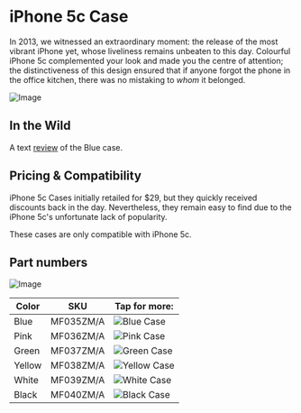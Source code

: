 
# iPhone 5c Case

In 2013, we witnessed an extraordinary moment: the release of the most vibrant iPhone yet, whose liveliness remains unbeaten to this day. Colourful iPhone 5c complemented your look and made you the centre of attention; the distinctiveness of this design ensured that if anyone forgot the phone in the office kitchen, there was no mistaking to _whom_ it belonged.

![Image](/assets/2013_5c.png)

## In the Wild

A text [review](https://www.imore.com/iphone-5c-case-review) of the Blue case.

## Pricing & Compatibility

iPhone 5c Cases initially retailed for $29, but they quickly received discounts back in the day. Nevertheless, they remain easy to find due to the iPhone 5c's unfortunate lack of popularity.

These cases are only compatible with iPhone 5c.

## Part numbers

![Image](/assets/2013_5c.jpg)

| Color | SKU | Tap for more: |
| --- | --- | --- |
| Blue | MF035<wbr/>ZM/A | <Link href="/ancient/iphone_5c/MF035"><img src="https://gcore.everycase.org/everypreview/MF035.webp" alt="Blue Case"/></Link> |
| Pink | MF036<wbr/>ZM/A | <Link href="/ancient/iphone_5c/MF036"><img src="https://gcore.everycase.org/everypreview/MF036.webp" alt="Pink Case"/></Link> |
| Green | MF037<wbr/>ZM/A | <Link href="/ancient/iphone_5c/MF037"><img src="https://gcore.everycase.org/everypreview/MF037.webp" alt="Green Case"/></Link> |
| Yellow | MF038<wbr/>ZM/A | <Link href="/ancient/iphone_5c/MF038"><img src="https://gcore.everycase.org/everypreview/MF038.webp" alt="Yellow Case"/></Link> |
| White | MF039<wbr/>ZM/A | <Link href="/ancient/iphone_5c/MF039"><img src="https://gcore.everycase.org/everypreview/MF039.webp" alt="White Case"/></Link> |
| Black | MF040<wbr/>ZM/A | <Link href="/ancient/iphone_5c/MF040"><img src="https://gcore.everycase.org/everypreview/MF040.webp" alt="Black Case"/></Link> |
